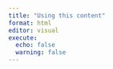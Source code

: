 ```yaml
---
title: "Using this content"
format: html
editor: visual
execute:
  echo: false
  warning: false
---
```

